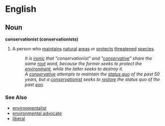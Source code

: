 =English=

==Noun==
'''conservationist (conservationists)'''

#A person who [[maintain]]s [[natural]] [[area]]s or [[protect]]s [[threaten]]ed [[species]].
#:''It is [[ironic]] that "conservationist" and "[[conservative]]" share the same [[root]] word, because the former seeks to protect the [[environment]], while the latter seeks to destroy it.''
#:''A [[conservative]] attempts to maintain the [[status quo]] of the past 50 years, but a [[conservationist]] seeks to [[restore]] the status quo of the past [[eon]].''

===See Also===
*[[environmentalist]]
*[[environmental advocate]]
*[[liberal]]